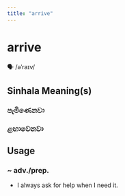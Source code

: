 ```yaml
---
title: "arrive"
---
```


# arrive

🗣️ /əˈraɪv/

## Sinhala Meaning(s)

### පැමිණෙනවා
### ළඟාවෙනවා

## Usage

### ~ adv./prep.

- I always ask for help when I need it.

